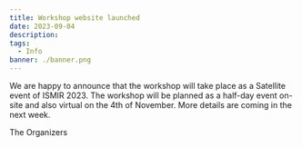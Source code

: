 ```yaml
---
title: Workshop website launched
date: 2023-09-04
description: 
tags:
  - Info
banner: ./banner.png
---
```


We are happy to announce that the workshop will take place as a Satellite event of ISMIR 2023. The workshop will be planned as a half-day event on-site and also virtual on the 4th of November. More details are coming in the next week.

The Organizers